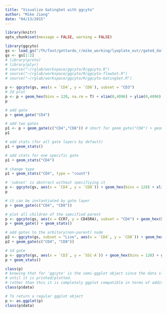 ```yaml
---
title: "Visualize GatingSet with ggcyto"
author: "Mike Jiang"
date: "04/13/2015"
---
```


```r
library(knitr)
opts_chunk$set(message = FALSE, warning = FALSE)
```


```r
library(ggcyto)
gs <- load_gs("/fh/fast/gottardo_r/mike_working/lyoplate_out//gated_data/auto/gslist-tcell/D54tFo7RPl/")
gs <- gs[1:2]
# library(proto)
# library(plyr)
# source("~/rglab/workspace/ggcyto/R/ggcyto.R")
# source("~/rglab/workspace/ggcyto/R/ggcyto-flowSet.R")
# source("~/rglab/workspace/ggcyto/R/ggcyto-GatingSet.R")
```

```r
p <- ggcyto(gs, aes(x = `CD4`, y = `CD8`), subset = "CD3") 
# 2d plot
p <- p + geom_hex(bins = 128, na.rm = T) + xlim(0,4096) + ylim(0,4096)
p

# add gate
p + geom_gate("CD4")

# add two gates
p1 <- p + geom_gate(c("CD4","CD8")) # short for geom_gate("CD8") + geom_gate("CD4")
p1

# add stats (for all gate layers by default)
p1 + geom_stats()

# add stats for one specific gate
p1 + geom_stats("CD4")

# change type
p1 + geom_stats("CD4", type = "count")
```

```r
# 'subset' is abstract without specifiying it
p <- ggcyto(gs, aes(x = `CD4`, y = `CD8`)) + geom_hex(bins = 128) + xlim(0,4096) + ylim(0,4096)
p
```

```r

# it can be instantiated by gate layer
p + geom_gate(c("CD4", "CD8"))

# plot all children of the specified parent
p <- ggcyto(gs, aes(x = CCR7, y = CD45RA), subset = "CD4") + geom_hex(bins = 128) + xlim(0,4096) + ylim(0,4096)
p + geom_gate() + geom_stats()

# add gates to the arbitary(non-parent) node
p2 <- ggcyto(gs, subset = "Live", aes(x = `CD4`, y = `CD8`)) + geom_hex(bins = 128) + xlim(0,4096) + ylim(0,4096)
p2 + geom_gate(c("CD4", "CD8"))

# 1d gate
p <- ggcyto(gs, aes(x = `CD3`, y = `SSC-A`)) + geom_hex(bins = 128) + geom_gate("CD3")
p + geom_stats()
```

```r
class(p)
# knowing that for 'ggcyto' is the semi-ggplot object since the data slot is NOT fortified to data.frame
# until it is printed/plotted.
# (other than this it is completely ggplot compatible in terms of adding layers and themes)
class(p$data)

# To return a regular ggplot object
p <- as.ggplot(p)
class(p$data)
```




